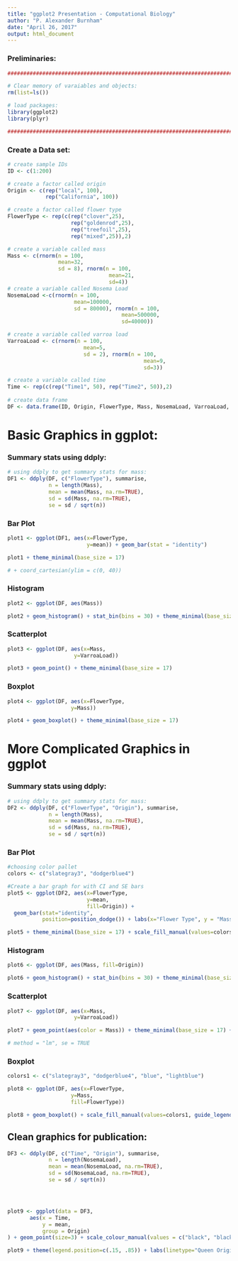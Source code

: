 ```yaml
---
title: "ggplot2 Presentation - Computational Biology"
author: "P. Alexander Burnham"
date: "April 26, 2017"
output: html_document
---
```


### Preliminaries:
```r
###########################################################################################

# Clear memory of varaiables and objects:
rm(list=ls())

# load packages:
library(ggplot2)
library(plyr)

###########################################################################################
```

### Create a Data set:
```r
# create sample IDs
ID <- c(1:200)

# create a factor called origin
Origin <- c(rep("local", 100), 
            rep("California", 100))

# create a factor called flower type
FlowerType <- rep(c(rep("clover",25), 
                    rep("goldenrod",25), 
                    rep("treefoil",25), 
                    rep("mixed",25)),2)

# create a variable called mass
Mass <- c(rnorm(n = 100,
                mean=32, 
                sd = 8), rnorm(n = 100, 
                                mean=21, 
                                sd=4))
# create a variable called Nosema Load
NosemaLoad <-c(rnorm(n = 100,
                     mean=100000, 
                     sd = 80000), rnorm(n = 100, 
                                    mean=500000, 
                                    sd=40000))

# create a variable called varroa load
VarroaLoad <- c(rnorm(n = 100,
                        mean=5, 
                        sd = 2), rnorm(n = 100, 
                                           mean=9, 
                                           sd=3))

# create a variable called time
Time <- rep(c(rep("Time1", 50), rep("Time2", 50)),2)
  
# create data frame
DF <- data.frame(ID, Origin, FlowerType, Mass, NosemaLoad, VarroaLoad, Time)
```


# Basic Graphics in ggplot:

### Summary stats using ddply:

```r
# using ddply to get summary stats for mass:
DF1 <- ddply(DF, c("FlowerType"), summarise, 
             n = length(Mass),
             mean = mean(Mass, na.rm=TRUE),
             sd = sd(Mass, na.rm=TRUE),
             se = sd / sqrt(n))
```


### Bar Plot
```r
plot1 <- ggplot(DF1, aes(x=FlowerType,
                         y=mean)) + geom_bar(stat = "identity") 

plot1 + theme_minimal(base_size = 17) 

# + coord_cartesian(ylim = c(0, 40))
```


### Histogram
```r
plot2 <- ggplot(DF, aes(Mass))

plot2 + geom_histogram() + stat_bin(bins = 30) + theme_minimal(base_size = 17)
```


### Scatterplot
```r
plot3 <- ggplot(DF, aes(x=Mass, 
                     y=VarroaLoad))

plot3 + geom_point() + theme_minimal(base_size = 17) 
```


### Boxplot
```r
plot4 <- ggplot(DF, aes(x=FlowerType, 
                    y=Mass))

plot4 + geom_boxplot() + theme_minimal(base_size = 17)
```


# More Complicated Graphics in ggplot

### Summary stats using ddply:

```r
# using ddply to get summary stats for mass:
DF2 <- ddply(DF, c("FlowerType", "Origin"), summarise, 
             n = length(Mass),
             mean = mean(Mass, na.rm=TRUE),
             sd = sd(Mass, na.rm=TRUE),
             se = sd / sqrt(n))

```


### Bar Plot
```r
#choosing color pallet
colors <- c("slategray3", "dodgerblue4")

#Create a bar graph for with CI and SE bars
plot5 <- ggplot(DF2, aes(x=FlowerType,
                         y=mean, 
                         fill=Origin)) + 
  geom_bar(stat="identity",
           position=position_dodge()) + labs(x="Flower Type", y = "Mass (lbs)") + geom_errorbar(aes(ymin=mean-se, ymax=mean+se), width=.2, position=position_dodge(.9))

plot5 + theme_minimal(base_size = 17) + scale_fill_manual(values=colors, name="Origin:") + coord_cartesian(ylim = c(0, 40))
```


### Histogram
```r
plot6 <- ggplot(DF, aes(Mass, fill=Origin))

plot6 + geom_histogram() + stat_bin(bins = 30) + theme_minimal(base_size = 17) + scale_fill_manual(values=colors)
```


### Scatterplot
```r
plot7 <- ggplot(DF, aes(x=Mass, 
                     y=VarroaLoad))

plot7 + geom_point(aes(color = Mass)) + theme_minimal(base_size = 17) + geom_smooth()

# method = "lm", se = TRUE
```


### Boxplot
```r
colors1 <- c("slategray3", "dodgerblue4", "blue", "lightblue")

plot8 <- ggplot(DF, aes(x=FlowerType, 
                    y=Mass, 
                    fill=FlowerType))

plot8 + geom_boxplot() + scale_fill_manual(values=colors1, guide_legend(NULL)) + guides(fill=FALSE) + theme_minimal(base_size = 17)

```


## Clean graphics for publication:

```r
DF3 <- ddply(DF, c("Time", "Origin"), summarise, 
             n = length(NosemaLoad),
             mean = mean(NosemaLoad, na.rm=TRUE),
             sd = sd(NosemaLoad, na.rm=TRUE),
             se = sd / sqrt(n))




plot9 <- ggplot(data = DF3, 
       aes(x = Time, 
           y = mean, 
           group = Origin)
) + geom_point(size=3) + scale_colour_manual(values = c("black", "black")) + labs(x = "Time", y = "Nosema Load (spores/bee)") + geom_line(aes(linetype=Origin), size=1) + scale_fill_brewer(palette = "Paired") + theme_classic(base_size = 17) + coord_cartesian(ylim = c(0, 690000), xlim = c(1,2)) + geom_errorbar(aes(ymin = mean - se, ymax = mean + se, width = 0.1))

plot9 + theme(legend.position=c(.15, .85)) + labs(linetype="Queen Origin") 

```



